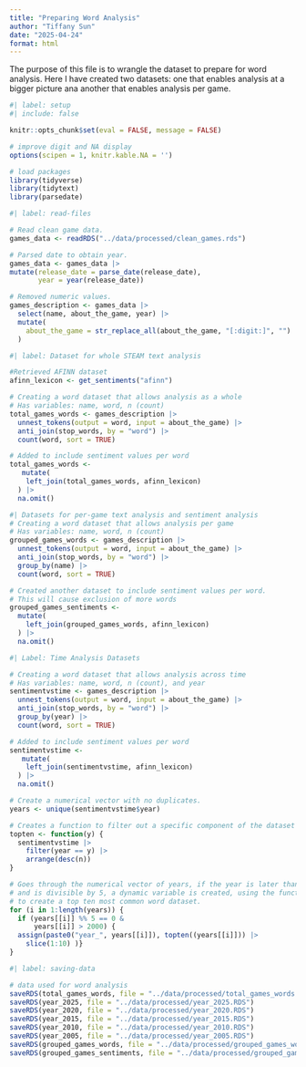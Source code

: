 ```yaml
---
title: "Preparing Word Analysis"
author: "Tiffany Sun"
date: "2025-04-24"
format: html
---
```


The purpose of this file is to wrangle the dataset to prepare for word analysis.
Here I have created two datasets: one that enables analysis at a bigger picture
ana another that enables analysis per game. 

```r
#| label: setup
#| include: false

knitr::opts_chunk$set(eval = FALSE, message = FALSE)

# improve digit and NA display 
options(scipen = 1, knitr.kable.NA = '')

# load packages
library(tidyverse)
library(tidytext)
library(parsedate)

```

```r
#| label: read-files

# Read clean game data. 
games_data <- readRDS("../data/processed/clean_games.rds")

# Parsed date to obtain year. 
games_data <- games_data |>
mutate(release_date = parse_date(release_date),
       year = year(release_date))

# Removed numeric values. 
games_description <- games_data |>
  select(name, about_the_game, year) |>
  mutate(
    about_the_game = str_replace_all(about_the_game, "[:digit:]", "")
  )

```

```r
#| label: Dataset for whole STEAM text analysis

#Retrieved AFINN dataset
afinn_lexicon <- get_sentiments("afinn")

# Creating a word dataset that allows analysis as a whole
# Has variables: name, word, n (count)
total_games_words <- games_description |>
  unnest_tokens(output = word, input = about_the_game) |>
  anti_join(stop_words, by = "word") |>
  count(word, sort = TRUE) 

# Added to include sentiment values per word
total_games_words <-
   mutate(
    left_join(total_games_words, afinn_lexicon)
  ) |>
  na.omit()

```

```R
#| Datasets for per-game text analysis and sentiment analysis
# Creating a word dataset that allows analysis per game
# Has variables: name, word, n (count)
grouped_games_words <- games_description |>
  unnest_tokens(output = word, input = about_the_game) |>
  anti_join(stop_words, by = "word") |>
  group_by(name) |>
  count(word, sort = TRUE) 

# Created another dataset to include sentiment values per word. 
# This will cause exclusion of more words
grouped_games_sentiments <- 
  mutate(
    left_join(grouped_games_words, afinn_lexicon)
  ) |>
  na.omit()
```

```R
#| Label: Time Analysis Datasets 

# Creating a word dataset that allows analysis across time
# Has variables: name, word, n (count), and year
sentimentvstime <- games_description |>
  unnest_tokens(output = word, input = about_the_game) |>
  anti_join(stop_words, by = "word") |>
  group_by(year) |>
  count(word, sort = TRUE)

# Added to include sentiment values per word
sentimentvstime <- 
   mutate(
    left_join(sentimentvstime, afinn_lexicon)
  ) |>
  na.omit()

# Create a numerical vector with no duplicates. 
years <- unique(sentimentvstime$year)

# Creates a function to filter out a specific component of the dataset
topten <- function(y) {
  sentimentvstime |>
    filter(year == y) |>
    arrange(desc(n)) 
}

# Goes through the numerical vector of years, if the year is later than 2000
# and is divisible by 5, a dynamic variable is created, using the function
# to create a top ten most common word dataset.
for (i in 1:length(years)) {
  if (years[[i]] %% 5 == 0 & 
      years[[i]] > 2000) {
  assign(paste0("year_", years[[i]]), topten((years[[i]])) |>
    slice(1:10) )}
}

```


```r
#| label: saving-data

# data used for word analysis
saveRDS(total_games_words, file = "../data/processed/total_games_words.RDS")
saveRDS(year_2025, file = "../data/processed/year_2025.RDS")
saveRDS(year_2020, file = "../data/processed/year_2020.RDS")
saveRDS(year_2015, file = "../data/processed/year_2015.RDS")
saveRDS(year_2010, file = "../data/processed/year_2010.RDS")
saveRDS(year_2005, file = "../data/processed/year_2005.RDS")
saveRDS(grouped_games_words, file = "../data/processed/grouped_games_words.RDS")
saveRDS(grouped_games_sentiments, file = "../data/processed/grouped_games_sentiments.RDS")
```
